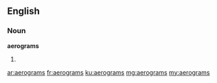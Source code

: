 ==English==

===Noun===
'''aerograms'''
# {{plural of|aerogram}}

[[ar:aerograms]]
[[fr:aerograms]]
[[ku:aerograms]]
[[mg:aerograms]]
[[my:aerograms]]